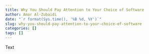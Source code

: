 ```yaml
---
title: Why You Should Pay Attention to Your Choice of Software
author: Amar Al-Zubaidi
date: "`r format(Sys.time(), '%B %d, %Y')`"
slug: why-you-should-pay-attention-to-your-choice-of-software
categories: []
tags: []
---
```


Text
